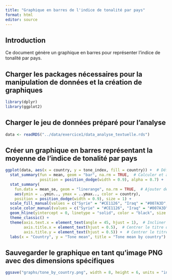 ```yaml
---
title: "Graphique en barres de l'indice de tonalité par pays"
format: html
editor: source
---
```


## Introduction

Ce document génère un graphique en barres pour représenter l'indice de tonalité par pays.

## Charger les packages nécessaires pour la manipulation de données et la création de graphiques

```r
library(dplyr)
library(ggplot2)
```

## Charger le jeu de données préparé pour l'analyse

```r
data <- readRDS("../data/exercice1/data_analyse_textuelle.rds")
```

## Créer un graphique en barres représentant la moyenne de l'indice de tonalité par pays

```r
ggplot(data, aes(x = country, y = tone_index, fill = country)) +  # Définir les variables pour l'axe des x et la couleur de remplissage des barres
  stat_summary(fun = mean, geom = "bar", na.rm = TRUE,  # Calculer et afficher la moyenne de l'indice de tonalité pour chaque pays en tant que barres
               position = position_dodge(width = 0.9), alpha = 0.7) +
  stat_summary(
    fun.data = mean_se, geom = "linerange", na.rm = TRUE,  # Ajouter des intervalles d'erreur pour montrer la variabilité autour de la moyenne
    aes(ymin = ..ymin.., ymax = ..ymax.., color = country),
    position = position_dodge(width = 0.9), size = 1) +
  scale_fill_manual(values = c("Syrie" = "#CE1126", "Iraq" = "#007A3D", "Ukraine" = "#0057B7")) +  # Personnaliser les couleurs de remplissage des barres
  scale_color_manual(values = c("Syrie" = "#CE1126", "Iraq" = "#007A3D", "Ukraine" = "#0057B7")) +  # Personnaliser les couleurs des intervalles d'erreur
  geom_hline(yintercept = 0, linetype = "solid", color = "black", size = 1, alpha = 0.7) +  # Ajouter une ligne horizontale à y=0 pour référence
  theme_classic() +
  theme(axis.text.x = element_text(angle = 45, hjust = 1),  # Incliner les étiquettes de l'axe des x pour une meilleure lisibilité
        axis.title.x = element_text(hjust = 0.5),  # Centrer le titre de l'axe des x
        axis.title.y = element_text(hjust = 0.5)) +  # Centrer le titre de l'axe des y
  labs(x = "Country", y = "Tone mean", title = "Tone mean by country")  # Définir les étiquettes des axes et le titre du graphique
```

## Sauvegarder le graphique en tant qu'image PNG avec des dimensions spécifiques

```r
ggsave("graphs/tone_by_country.png", width = 8, height = 6, units = "in")
```
